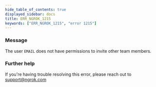 ```yaml
---
hide_table_of_contents: true
displayed_sidebar: docs
title: ERR_NGROK_1215
keywords: ["ERR_NGROK_1215", "error 1215"]
---
```


### Message

The user `EMAIL` does not have permissions to invite other team members.

### Further help

If you're having trouble resolving this error, please reach out to [support@ngrok.com](mailto:support@ngrok.com?subject=Help%20with%20ERR_NGROK_1215)
